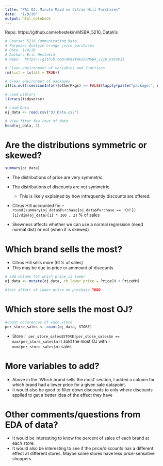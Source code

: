 ```yaml
---
title: "PA1 OJ: Minute Maid vs Citrus Hill Purchases"
date:  "1/9/20"
output: html_notebook
---
```


Repo:  https://github.com/ehestekin/MSBA_5210_DataVis

``` r
# Course: 5210 Communicating Data
# Purpose: Analyze orange juice purchases
# Date: 1/9/20
# Author: Eric Hestekin
# Repo:  https://github.com/ehestekin/MSBA_5210_DataVis
```

``` r
# Clear environment of variables and functions
rm(list = ls(all = TRUE)) 

# Clear environmet of packages
if(is.null(sessionInfo()$otherPkgs) == FALSE)lapply(paste("package:", names(sessionInfo()$otherPkgs), sep=""), detach, character.only = TRUE, unload = TRUE)


```

``` r
# Load Library
library(tidyverse)

```

``` r
# Load Data
oj_data <- read.csv("OJ_Data.csv")

# View first few rows of data
head(oj_data, 3)
```

Are the distributions symmetric or skewed?
==========================================

``` r

summary(oj_data)

```

+ The distributions of price are very symmetric.
+ The distributions of discounts are not symmetric.
  + This is likely explained by how infrequently discounts are offered.
+ Citrus Hill accounted for `r round(summary(oj_data$Purchase[oj_data$Purchase == 'CH'])[1]/dim(oj_data)[1] * 100 , 2)  ` % of sales

+ Skewness affects whether we can use a normal regression (need normal dist) or not (when it is skewed)

Which brand sells the most?
===========================

+ Citrus Hill sells more (61% of sales)
+ This may be due to price or ammount of discounts

``` r

# add column for which price is lower
oj_data <- mutate(oj_data, ch_lower_price = PriceCH < PriceMM)

#test affect of lower price on purchase TODO

```

Which store sells the most OJ?
==============================

``` r

#count occurences of each store
per_store_sales <- count(oj_data, STORE)

```
+ Store `r per_store_sales$STORE[per_store_sales$n == max(per_store_sales$n)]` sold the most OJ with `r max(per_store_sales$n)` sales

More variables to add?
======================

+ Above in the 'Which brand sells the most' section, I added a column for which brand had a lower price for a given sale datapoint.
+ It would also be good to filter down discounts to only where discounts applied to get a better idea of the effect they have

Other comments/questions from EDA of data?
==========================================

+ It would be interesting to know the percent of sales of each brand at each store.
+ It would also be interesting to see if the price/discounts has a different effect at different stores.  Maybe some stores have less price-sensative shoppers.

